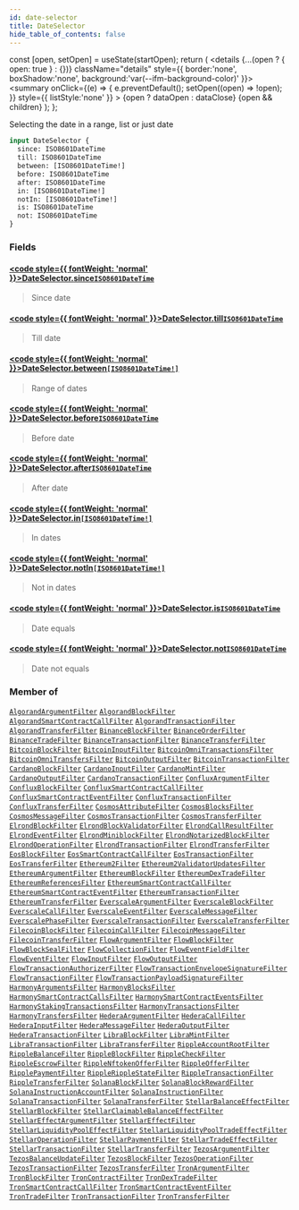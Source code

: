 ```yaml
---
id: date-selector
title: DateSelector
hide_table_of_contents: false
---
```







  const [open, setOpen] = useState(startOpen);
  return (
    <details {...(open ? { open: true } : {})} className="details" style={{ border:'none', boxShadow:'none', background:'var(--ifm-background-color)' }}>
      <summary
        onClick={(e) => {
          e.preventDefault();
          setOpen((open) => !open);
        }}
        style={{ listStyle:'none' }}
      >
      {open ? dataOpen : dataClose}
      </summary>
      {open && children}
    </details>
  );
};








Selecting the date in a range, list or just date


```graphql
input DateSelector {
  since: ISO8601DateTime
  till: ISO8601DateTime
  between: [ISO8601DateTime!]
  before: ISO8601DateTime
  after: ISO8601DateTime
  in: [ISO8601DateTime!]
  notIn: [ISO8601DateTime!]
  is: ISO8601DateTime
  not: ISO8601DateTime
}
```




### Fields

#### [<code style={{ fontWeight: 'normal' }}>DateSelector.<b>since</b></code>](#)<Bullet />[`ISO8601DateTime`](/docs/v1/graphql-reference/scalars/iso8601-date-time) <Badge class="badge badge--secondary" text="scalar"/> 
> 
> 
> Since date
> 

#### [<code style={{ fontWeight: 'normal' }}>DateSelector.<b>till</b></code>](#)<Bullet />[`ISO8601DateTime`](/docs/v1/graphql-reference/scalars/iso8601-date-time) <Badge class="badge badge--secondary" text="scalar"/> 
> 
> 
> Till date
> 

#### [<code style={{ fontWeight: 'normal' }}>DateSelector.<b>between</b></code>](#)<Bullet />[`[ISO8601DateTime!]`](/docs/v1/graphql-reference/scalars/iso8601-date-time) <Badge class="badge badge--secondary" text="list"/> <Badge class="badge badge--secondary" text="scalar"/> 
> 
> 
> Range of dates
> 

#### [<code style={{ fontWeight: 'normal' }}>DateSelector.<b>before</b></code>](#)<Bullet />[`ISO8601DateTime`](/docs/v1/graphql-reference/scalars/iso8601-date-time) <Badge class="badge badge--secondary" text="scalar"/> 
> 
> 
> Before date
> 

#### [<code style={{ fontWeight: 'normal' }}>DateSelector.<b>after</b></code>](#)<Bullet />[`ISO8601DateTime`](/docs/v1/graphql-reference/scalars/iso8601-date-time) <Badge class="badge badge--secondary" text="scalar"/> 
> 
> 
> After date
> 

#### [<code style={{ fontWeight: 'normal' }}>DateSelector.<b>in</b></code>](#)<Bullet />[`[ISO8601DateTime!]`](/docs/v1/graphql-reference/scalars/iso8601-date-time) <Badge class="badge badge--secondary" text="list"/> <Badge class="badge badge--secondary" text="scalar"/> 
> 
> 
> In dates
> 

#### [<code style={{ fontWeight: 'normal' }}>DateSelector.<b>notIn</b></code>](#)<Bullet />[`[ISO8601DateTime!]`](/docs/v1/graphql-reference/scalars/iso8601-date-time) <Badge class="badge badge--secondary" text="list"/> <Badge class="badge badge--secondary" text="scalar"/> 
> 
> 
> Not in dates
> 

#### [<code style={{ fontWeight: 'normal' }}>DateSelector.<b>is</b></code>](#)<Bullet />[`ISO8601DateTime`](/docs/v1/graphql-reference/scalars/iso8601-date-time) <Badge class="badge badge--secondary" text="scalar"/> 
> 
> 
> Date equals
> 

#### [<code style={{ fontWeight: 'normal' }}>DateSelector.<b>not</b></code>](#)<Bullet />[`ISO8601DateTime`](/docs/v1/graphql-reference/scalars/iso8601-date-time) <Badge class="badge badge--secondary" text="scalar"/> 
> 
> 
> Date not equals
> 



### Member of

[`AlgorandArgumentFilter`](/docs/v1/graphql-reference/inputs/algorand-argument-filter)  <Badge class="secondary" text="input"/><Bullet />[`AlgorandBlockFilter`](/docs/v1/graphql-reference/inputs/algorand-block-filter)  <Badge class="secondary" text="input"/><Bullet />[`AlgorandSmartContractCallFilter`](/docs/v1/graphql-reference/inputs/algorand-smart-contract-call-filter)  <Badge class="secondary" text="input"/><Bullet />[`AlgorandTransactionFilter`](/docs/v1/graphql-reference/inputs/algorand-transaction-filter)  <Badge class="secondary" text="input"/><Bullet />[`AlgorandTransferFilter`](/docs/v1/graphql-reference/inputs/algorand-transfer-filter)  <Badge class="secondary" text="input"/><Bullet />[`BinanceBlockFilter`](/docs/v1/graphql-reference/inputs/binance-block-filter)  <Badge class="secondary" text="input"/><Bullet />[`BinanceOrderFilter`](/docs/v1/graphql-reference/inputs/binance-order-filter)  <Badge class="secondary" text="input"/><Bullet />[`BinanceTradeFilter`](/docs/v1/graphql-reference/inputs/binance-trade-filter)  <Badge class="secondary" text="input"/><Bullet />[`BinanceTransactionFilter`](/docs/v1/graphql-reference/inputs/binance-transaction-filter)  <Badge class="secondary" text="input"/><Bullet />[`BinanceTransferFilter`](/docs/v1/graphql-reference/inputs/binance-transfer-filter)  <Badge class="secondary" text="input"/><Bullet />[`BitcoinBlockFilter`](/docs/v1/graphql-reference/inputs/bitcoin-block-filter)  <Badge class="secondary" text="input"/><Bullet />[`BitcoinInputFilter`](/docs/v1/graphql-reference/inputs/bitcoin-input-filter)  <Badge class="secondary" text="input"/><Bullet />[`BitcoinOmniTransactionsFilter`](/docs/v1/graphql-reference/inputs/bitcoin-omni-transactions-filter)  <Badge class="secondary" text="input"/><Bullet />[`BitcoinOmniTransfersFilter`](/docs/v1/graphql-reference/inputs/bitcoin-omni-transfers-filter)  <Badge class="secondary" text="input"/><Bullet />[`BitcoinOutputFilter`](/docs/v1/graphql-reference/inputs/bitcoin-output-filter)  <Badge class="secondary" text="input"/><Bullet />[`BitcoinTransactionFilter`](/docs/v1/graphql-reference/inputs/bitcoin-transaction-filter)  <Badge class="secondary" text="input"/><Bullet />[`CardanoBlockFilter`](/docs/v1/graphql-reference/inputs/cardano-block-filter)  <Badge class="secondary" text="input"/><Bullet />[`CardanoInputFilter`](/docs/v1/graphql-reference/inputs/cardano-input-filter)  <Badge class="secondary" text="input"/><Bullet />[`CardanoMintFilter`](/docs/v1/graphql-reference/inputs/cardano-mint-filter)  <Badge class="secondary" text="input"/><Bullet />[`CardanoOutputFilter`](/docs/v1/graphql-reference/inputs/cardano-output-filter)  <Badge class="secondary" text="input"/><Bullet />[`CardanoTransactionFilter`](/docs/v1/graphql-reference/inputs/cardano-transaction-filter)  <Badge class="secondary" text="input"/><Bullet />[`ConfluxArgumentFilter`](/docs/v1/graphql-reference/inputs/conflux-argument-filter)  <Badge class="secondary" text="input"/><Bullet />[`ConfluxBlockFilter`](/docs/v1/graphql-reference/inputs/conflux-block-filter)  <Badge class="secondary" text="input"/><Bullet />[`ConfluxSmartContractCallFilter`](/docs/v1/graphql-reference/inputs/conflux-smart-contract-call-filter)  <Badge class="secondary" text="input"/><Bullet />[`ConfluxSmartContractEventFilter`](/docs/v1/graphql-reference/inputs/conflux-smart-contract-event-filter)  <Badge class="secondary" text="input"/><Bullet />[`ConfluxTransactionFilter`](/docs/v1/graphql-reference/inputs/conflux-transaction-filter)  <Badge class="secondary" text="input"/><Bullet />[`ConfluxTransferFilter`](/docs/v1/graphql-reference/inputs/conflux-transfer-filter)  <Badge class="secondary" text="input"/><Bullet />[`CosmosAttributeFilter`](/docs/v1/graphql-reference/inputs/cosmos-attribute-filter)  <Badge class="secondary" text="input"/><Bullet />[`CosmosBlocksFilter`](/docs/v1/graphql-reference/inputs/cosmos-blocks-filter)  <Badge class="secondary" text="input"/><Bullet />[`CosmosMessageFilter`](/docs/v1/graphql-reference/inputs/cosmos-message-filter)  <Badge class="secondary" text="input"/><Bullet />[`CosmosTransactionFilter`](/docs/v1/graphql-reference/inputs/cosmos-transaction-filter)  <Badge class="secondary" text="input"/><Bullet />[`CosmosTransferFilter`](/docs/v1/graphql-reference/inputs/cosmos-transfer-filter)  <Badge class="secondary" text="input"/><Bullet />[`ElrondBlockFilter`](/docs/v1/graphql-reference/inputs/elrond-block-filter)  <Badge class="secondary" text="input"/><Bullet />[`ElrondBlockValidatorFilter`](/docs/v1/graphql-reference/inputs/elrond-block-validator-filter)  <Badge class="secondary" text="input"/><Bullet />[`ElrondCallResultFilter`](/docs/v1/graphql-reference/inputs/elrond-call-result-filter)  <Badge class="secondary" text="input"/><Bullet />[`ElrondEventFilter`](/docs/v1/graphql-reference/inputs/elrond-event-filter)  <Badge class="secondary" text="input"/><Bullet />[`ElrondMiniblockFilter`](/docs/v1/graphql-reference/inputs/elrond-miniblock-filter)  <Badge class="secondary" text="input"/><Bullet />[`ElrondNotarizedBlockFilter`](/docs/v1/graphql-reference/inputs/elrond-notarized-block-filter)  <Badge class="secondary" text="input"/><Bullet />[`ElrondOperationFilter`](/docs/v1/graphql-reference/inputs/elrond-operation-filter)  <Badge class="secondary" text="input"/><Bullet />[`ElrondTransactionFilter`](/docs/v1/graphql-reference/inputs/elrond-transaction-filter)  <Badge class="secondary" text="input"/><Bullet />[`ElrondTransferFilter`](/docs/v1/graphql-reference/inputs/elrond-transfer-filter)  <Badge class="secondary" text="input"/><Bullet />[`EosBlockFilter`](/docs/v1/graphql-reference/inputs/eos-block-filter)  <Badge class="secondary" text="input"/><Bullet />[`EosSmartContractCallFilter`](/docs/v1/graphql-reference/inputs/eos-smart-contract-call-filter)  <Badge class="secondary" text="input"/><Bullet />[`EosTransactionFilter`](/docs/v1/graphql-reference/inputs/eos-transaction-filter)  <Badge class="secondary" text="input"/><Bullet />[`EosTransferFilter`](/docs/v1/graphql-reference/inputs/eos-transfer-filter)  <Badge class="secondary" text="input"/><Bullet />[`Ethereum2Filter`](/docs/v1/graphql-reference/inputs/ethereum-2-filter)  <Badge class="secondary" text="input"/><Bullet />[`Ethereum2ValidatorUpdatesFilter`](/docs/v1/graphql-reference/inputs/ethereum-2-validator-updates-filter)  <Badge class="secondary" text="input"/><Bullet />[`EthereumArgumentFilter`](/docs/v1/graphql-reference/inputs/ethereum-argument-filter)  <Badge class="secondary" text="input"/><Bullet />[`EthereumBlockFilter`](/docs/v1/graphql-reference/inputs/ethereum-block-filter)  <Badge class="secondary" text="input"/><Bullet />[`EthereumDexTradeFilter`](/docs/v1/graphql-reference/inputs/ethereum-dex-trade-filter)  <Badge class="secondary" text="input"/><Bullet />[`EthereumReferencesFilter`](/docs/v1/graphql-reference/inputs/ethereum-references-filter)  <Badge class="secondary" text="input"/><Bullet />[`EthereumSmartContractCallFilter`](/docs/v1/graphql-reference/inputs/ethereum-smart-contract-call-filter)  <Badge class="secondary" text="input"/><Bullet />[`EthereumSmartContractEventFilter`](/docs/v1/graphql-reference/inputs/ethereum-smart-contract-event-filter)  <Badge class="secondary" text="input"/><Bullet />[`EthereumTransactionFilter`](/docs/v1/graphql-reference/inputs/ethereum-transaction-filter)  <Badge class="secondary" text="input"/><Bullet />[`EthereumTransferFilter`](/docs/v1/graphql-reference/inputs/ethereum-transfer-filter)  <Badge class="secondary" text="input"/><Bullet />[`EverscaleArgumentFilter`](/docs/v1/graphql-reference/inputs/everscale-argument-filter)  <Badge class="secondary" text="input"/><Bullet />[`EverscaleBlockFilter`](/docs/v1/graphql-reference/inputs/everscale-block-filter)  <Badge class="secondary" text="input"/><Bullet />[`EverscaleCallFilter`](/docs/v1/graphql-reference/inputs/everscale-call-filter)  <Badge class="secondary" text="input"/><Bullet />[`EverscaleEventFilter`](/docs/v1/graphql-reference/inputs/everscale-event-filter)  <Badge class="secondary" text="input"/><Bullet />[`EverscaleMessageFilter`](/docs/v1/graphql-reference/inputs/everscale-message-filter)  <Badge class="secondary" text="input"/><Bullet />[`EverscalePhaseFilter`](/docs/v1/graphql-reference/inputs/everscale-phase-filter)  <Badge class="secondary" text="input"/><Bullet />[`EverscaleTransactionFilter`](/docs/v1/graphql-reference/inputs/everscale-transaction-filter)  <Badge class="secondary" text="input"/><Bullet />[`EverscaleTransferFilter`](/docs/v1/graphql-reference/inputs/everscale-transfer-filter)  <Badge class="secondary" text="input"/><Bullet />[`FilecoinBlockFilter`](/docs/v1/graphql-reference/inputs/filecoin-block-filter)  <Badge class="secondary" text="input"/><Bullet />[`FilecoinCallFilter`](/docs/v1/graphql-reference/inputs/filecoin-call-filter)  <Badge class="secondary" text="input"/><Bullet />[`FilecoinMessageFilter`](/docs/v1/graphql-reference/inputs/filecoin-message-filter)  <Badge class="secondary" text="input"/><Bullet />[`FilecoinTransferFilter`](/docs/v1/graphql-reference/inputs/filecoin-transfer-filter)  <Badge class="secondary" text="input"/><Bullet />[`FlowArgumentFilter`](/docs/v1/graphql-reference/inputs/flow-argument-filter)  <Badge class="secondary" text="input"/><Bullet />[`FlowBlockFilter`](/docs/v1/graphql-reference/inputs/flow-block-filter)  <Badge class="secondary" text="input"/><Bullet />[`FlowBlockSealFilter`](/docs/v1/graphql-reference/inputs/flow-block-seal-filter)  <Badge class="secondary" text="input"/><Bullet />[`FlowCollectionFilter`](/docs/v1/graphql-reference/inputs/flow-collection-filter)  <Badge class="secondary" text="input"/><Bullet />[`FlowEventFieldFilter`](/docs/v1/graphql-reference/inputs/flow-event-field-filter)  <Badge class="secondary" text="input"/><Bullet />[`FlowEventFilter`](/docs/v1/graphql-reference/inputs/flow-event-filter)  <Badge class="secondary" text="input"/><Bullet />[`FlowInputFilter`](/docs/v1/graphql-reference/inputs/flow-input-filter)  <Badge class="secondary" text="input"/><Bullet />[`FlowOutputFilter`](/docs/v1/graphql-reference/inputs/flow-output-filter)  <Badge class="secondary" text="input"/><Bullet />[`FlowTransactionAuthorizerFilter`](/docs/v1/graphql-reference/inputs/flow-transaction-authorizer-filter)  <Badge class="secondary" text="input"/><Bullet />[`FlowTransactionEnvelopeSignatureFilter`](/docs/v1/graphql-reference/inputs/flow-transaction-envelope-signature-filter)  <Badge class="secondary" text="input"/><Bullet />[`FlowTransactionFilter`](/docs/v1/graphql-reference/inputs/flow-transaction-filter)  <Badge class="secondary" text="input"/><Bullet />[`FlowTransactionPayloadSignatureFilter`](/docs/v1/graphql-reference/inputs/flow-transaction-payload-signature-filter)  <Badge class="secondary" text="input"/><Bullet />[`HarmonyArgumentsFilter`](/docs/v1/graphql-reference/inputs/harmony-arguments-filter)  <Badge class="secondary" text="input"/><Bullet />[`HarmonyBlocksFilter`](/docs/v1/graphql-reference/inputs/harmony-blocks-filter)  <Badge class="secondary" text="input"/><Bullet />[`HarmonySmartContractCallsFilter`](/docs/v1/graphql-reference/inputs/harmony-smart-contract-calls-filter)  <Badge class="secondary" text="input"/><Bullet />[`HarmonySmartContractEventsFilter`](/docs/v1/graphql-reference/inputs/harmony-smart-contract-events-filter)  <Badge class="secondary" text="input"/><Bullet />[`HarmonyStakingTransactionsFilter`](/docs/v1/graphql-reference/inputs/harmony-staking-transactions-filter)  <Badge class="secondary" text="input"/><Bullet />[`HarmonyTransactionsFilter`](/docs/v1/graphql-reference/inputs/harmony-transactions-filter)  <Badge class="secondary" text="input"/><Bullet />[`HarmonyTransfersFilter`](/docs/v1/graphql-reference/inputs/harmony-transfers-filter)  <Badge class="secondary" text="input"/><Bullet />[`HederaArgumentFilter`](/docs/v1/graphql-reference/inputs/hedera-argument-filter)  <Badge class="secondary" text="input"/><Bullet />[`HederaCallFilter`](/docs/v1/graphql-reference/inputs/hedera-call-filter)  <Badge class="secondary" text="input"/><Bullet />[`HederaInputFilter`](/docs/v1/graphql-reference/inputs/hedera-input-filter)  <Badge class="secondary" text="input"/><Bullet />[`HederaMessageFilter`](/docs/v1/graphql-reference/inputs/hedera-message-filter)  <Badge class="secondary" text="input"/><Bullet />[`HederaOutputFilter`](/docs/v1/graphql-reference/inputs/hedera-output-filter)  <Badge class="secondary" text="input"/><Bullet />[`HederaTransactionFilter`](/docs/v1/graphql-reference/inputs/hedera-transaction-filter)  <Badge class="secondary" text="input"/><Bullet />[`LibraBlockFilter`](/docs/v1/graphql-reference/inputs/libra-block-filter)  <Badge class="secondary" text="input"/><Bullet />[`LibraMintFilter`](/docs/v1/graphql-reference/inputs/libra-mint-filter)  <Badge class="secondary" text="input"/><Bullet />[`LibraTransactionFilter`](/docs/v1/graphql-reference/inputs/libra-transaction-filter)  <Badge class="secondary" text="input"/><Bullet />[`LibraTransferFilter`](/docs/v1/graphql-reference/inputs/libra-transfer-filter)  <Badge class="secondary" text="input"/><Bullet />[`RippleAccountRootFilter`](/docs/v1/graphql-reference/inputs/ripple-account-root-filter)  <Badge class="secondary" text="input"/><Bullet />[`RippleBalanceFilter`](/docs/v1/graphql-reference/inputs/ripple-balance-filter)  <Badge class="secondary" text="input"/><Bullet />[`RippleBlockFilter`](/docs/v1/graphql-reference/inputs/ripple-block-filter)  <Badge class="secondary" text="input"/><Bullet />[`RippleCheckFilter`](/docs/v1/graphql-reference/inputs/ripple-check-filter)  <Badge class="secondary" text="input"/><Bullet />[`RippleEscrowFilter`](/docs/v1/graphql-reference/inputs/ripple-escrow-filter)  <Badge class="secondary" text="input"/><Bullet />[`RippleNftokenOfferFilter`](/docs/v1/graphql-reference/inputs/ripple-nftoken-offer-filter)  <Badge class="secondary" text="input"/><Bullet />[`RippleOfferFilter`](/docs/v1/graphql-reference/inputs/ripple-offer-filter)  <Badge class="secondary" text="input"/><Bullet />[`RipplePaymentFilter`](/docs/v1/graphql-reference/inputs/ripple-payment-filter)  <Badge class="secondary" text="input"/><Bullet />[`RippleRippleStateFilter`](/docs/v1/graphql-reference/inputs/ripple-ripple-state-filter)  <Badge class="secondary" text="input"/><Bullet />[`RippleTransactionFilter`](/docs/v1/graphql-reference/inputs/ripple-transaction-filter)  <Badge class="secondary" text="input"/><Bullet />[`RippleTransferFilter`](/docs/v1/graphql-reference/inputs/ripple-transfer-filter)  <Badge class="secondary" text="input"/><Bullet />[`SolanaBlockFilter`](/docs/v1/graphql-reference/inputs/solana-block-filter)  <Badge class="secondary" text="input"/><Bullet />[`SolanaBlockRewardFilter`](/docs/v1/graphql-reference/inputs/solana-block-reward-filter)  <Badge class="secondary" text="input"/><Bullet />[`SolanaInstructionAccountFilter`](/docs/v1/graphql-reference/inputs/solana-instruction-account-filter)  <Badge class="secondary" text="input"/><Bullet />[`SolanaInstructionFilter`](/docs/v1/graphql-reference/inputs/solana-instruction-filter)  <Badge class="secondary" text="input"/><Bullet />[`SolanaTransactionFilter`](/docs/v1/graphql-reference/inputs/solana-transaction-filter)  <Badge class="secondary" text="input"/><Bullet />[`SolanaTransferFilter`](/docs/v1/graphql-reference/inputs/solana-transfer-filter)  <Badge class="secondary" text="input"/><Bullet />[`StellarBalanceEffectFilter`](/docs/v1/graphql-reference/inputs/stellar-balance-effect-filter)  <Badge class="secondary" text="input"/><Bullet />[`StellarBlockFilter`](/docs/v1/graphql-reference/inputs/stellar-block-filter)  <Badge class="secondary" text="input"/><Bullet />[`StellarClaimableBalanceEffectFilter`](/docs/v1/graphql-reference/inputs/stellar-claimable-balance-effect-filter)  <Badge class="secondary" text="input"/><Bullet />[`StellarEffectArgumentFilter`](/docs/v1/graphql-reference/inputs/stellar-effect-argument-filter)  <Badge class="secondary" text="input"/><Bullet />[`StellarEffectFilter`](/docs/v1/graphql-reference/inputs/stellar-effect-filter)  <Badge class="secondary" text="input"/><Bullet />[`StellarLiquidityPoolEffectFilter`](/docs/v1/graphql-reference/inputs/stellar-liquidity-pool-effect-filter)  <Badge class="secondary" text="input"/><Bullet />[`StellarLiquidityPoolTradeEffectFilter`](/docs/v1/graphql-reference/inputs/stellar-liquidity-pool-trade-effect-filter)  <Badge class="secondary" text="input"/><Bullet />[`StellarOperationFilter`](/docs/v1/graphql-reference/inputs/stellar-operation-filter)  <Badge class="secondary" text="input"/><Bullet />[`StellarPaymentFilter`](/docs/v1/graphql-reference/inputs/stellar-payment-filter)  <Badge class="secondary" text="input"/><Bullet />[`StellarTradeEffectFilter`](/docs/v1/graphql-reference/inputs/stellar-trade-effect-filter)  <Badge class="secondary" text="input"/><Bullet />[`StellarTransactionFilter`](/docs/v1/graphql-reference/inputs/stellar-transaction-filter)  <Badge class="secondary" text="input"/><Bullet />[`StellarTransferFilter`](/docs/v1/graphql-reference/inputs/stellar-transfer-filter)  <Badge class="secondary" text="input"/><Bullet />[`TezosArgumentFilter`](/docs/v1/graphql-reference/inputs/tezos-argument-filter)  <Badge class="secondary" text="input"/><Bullet />[`TezosBalanceUpdateFilter`](/docs/v1/graphql-reference/inputs/tezos-balance-update-filter)  <Badge class="secondary" text="input"/><Bullet />[`TezosBlockFilter`](/docs/v1/graphql-reference/inputs/tezos-block-filter)  <Badge class="secondary" text="input"/><Bullet />[`TezosOperationFilter`](/docs/v1/graphql-reference/inputs/tezos-operation-filter)  <Badge class="secondary" text="input"/><Bullet />[`TezosTransactionFilter`](/docs/v1/graphql-reference/inputs/tezos-transaction-filter)  <Badge class="secondary" text="input"/><Bullet />[`TezosTransferFilter`](/docs/v1/graphql-reference/inputs/tezos-transfer-filter)  <Badge class="secondary" text="input"/><Bullet />[`TronArgumentFilter`](/docs/v1/graphql-reference/inputs/tron-argument-filter)  <Badge class="secondary" text="input"/><Bullet />[`TronBlockFilter`](/docs/v1/graphql-reference/inputs/tron-block-filter)  <Badge class="secondary" text="input"/><Bullet />[`TronContractFilter`](/docs/v1/graphql-reference/inputs/tron-contract-filter)  <Badge class="secondary" text="input"/><Bullet />[`TronDexTradeFilter`](/docs/v1/graphql-reference/inputs/tron-dex-trade-filter)  <Badge class="secondary" text="input"/><Bullet />[`TronSmartContractCallFilter`](/docs/v1/graphql-reference/inputs/tron-smart-contract-call-filter)  <Badge class="secondary" text="input"/><Bullet />[`TronSmartContractEventFilter`](/docs/v1/graphql-reference/inputs/tron-smart-contract-event-filter)  <Badge class="secondary" text="input"/><Bullet />[`TronTradeFilter`](/docs/v1/graphql-reference/inputs/tron-trade-filter)  <Badge class="secondary" text="input"/><Bullet />[`TronTransactionFilter`](/docs/v1/graphql-reference/inputs/tron-transaction-filter)  <Badge class="secondary" text="input"/><Bullet />[`TronTransferFilter`](/docs/v1/graphql-reference/inputs/tron-transfer-filter)  <Badge class="secondary" text="input"/>

